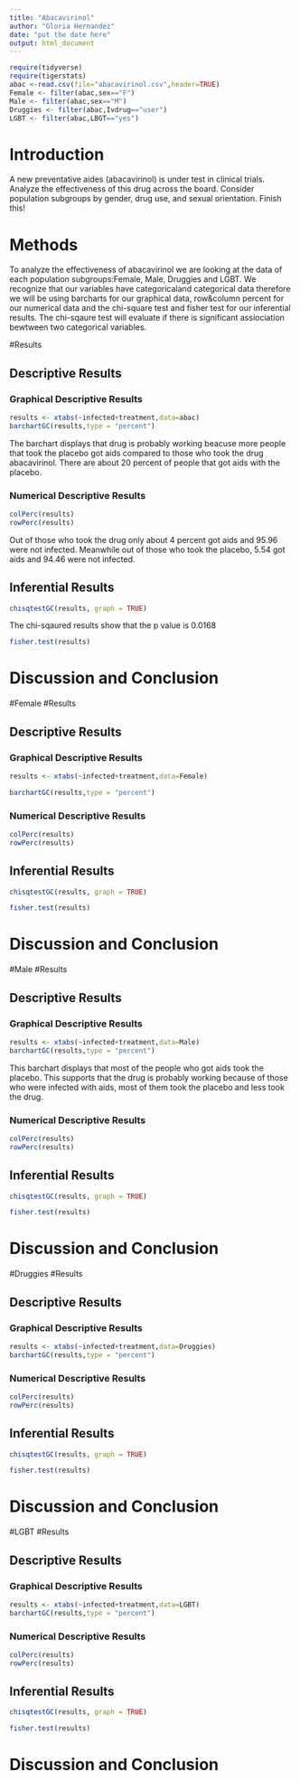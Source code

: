 ```yaml
---
title: "Abacavirinol"
author: "Gloria Hernandez"
date: "put the date here"
output: html_document
---
```


```r
require(tidyverse)
require(tigerstats)
abac <-read.csv(file="abacavirinol.csv",header=TRUE)
Female <- filter(abac,sex=="F")
Male <- filter(abac,sex=="M")
Druggies <- filter(abac,Ivdrug=="user")
LGBT <- filter(abac,LBGT=="yes")
```

# Introduction

<!--In this section you explain what you are trying to show.  Where did the data come from?  What is the research or other question you are trying to answer?.  If you skimp in this section expect to be marked down in your grade. Paint a picture of the project a couple of paragraphs is expected!-->

A new  preventative aides (abacavirinol) is under test in clinical trials. Analyze the effectiveness of this drug across the board. Consider population subgroups by gender, drug use, and sexual orientation. Finish this!

# Methods

<!--Decide on your methods:  use "variable analysis" or other appropriate descriptors.  Make sure to choose at least one graphical method and at least one numerical method. Discuss what data manipulations may be needed for example subsetting or other binning procedures and what sort of graphical displays and inferential tools will be used!-->
  
 To analyze the effectiveness of abacavirinol we are looking at the data of each population subgroups:Female, Male, Druggies and LGBT. We recognize that our variables have categoricaland categorical data therefore we will be using barcharts for our graphical data, row&column percent for our numerical data and the chi-square test and fisher test for our inferential results. The chi-sqaure test will evaluate if there is significant assiociation bewtween two categorical variables. 

#Results

<!--Divide this section into two sub-sections:  One for your descriptive  results and one for your inferential results.!-->

## Descriptive Results

### Graphical Descriptive Results

<!--Graphical results here.  Make sure to show your code.  Provide appropriate labels for axes, giving units if possible, and provide a good title for the graph, too.  Use the graphical results to describe the patterns if any that exist in the data as focused toward the research question. Bottom line is to explain the features of the graph that are relevant to conforming or departing to what is expected by your null hypothesis !-->
```r
results <- xtabs(~infected+treatment,data=abac)
barchartGC(results,type = "percent")
```
  
 The barchart displays that drug is probably working beacuse more people that took the placebo got aids compared to those who took the drug abacavirinol. There are about 20 percent of people that got aids with the placebo.   
  
### Numerical Descriptive Results

<!--Numerical results go here. Use the numerical results to describe the patterns if any that exist in the data as focused toward the research question!-->

```r
colPerc(results)
rowPerc(results)
```
  
  Out of those who took the drug only about 4 percent got aids and 95.96 were not infected. Meanwhile out of those who took the placebo, 5.54 got aids and 94.46 were not infected. 

## Inferential Results

<!--State hypothesis clearly.  Make sure your discussion of the inferential test covers all the aspects that the test output produces, such as test statistic, p-value etc.  Make a decision about the null hypothesis, explain the assumptions on which the selected test/procedure was based, and why the chosen procedure satisfys the assumptions and is appropriate to answer the research question!-->

```r
chisqtestGC(results, graph = TRUE)
```
  The chi-sqaured results show that the p value is 0.0168

```r
fisher.test(results)
```

# Discussion and Conclusion

<!--Discussion and conclusion here.  If you found a relationship be sure to consider whether the relationship occurs because one of the variavbles causes the other, or whether they perhasps are related for some other reason.  Watch the chapter 6 videos from the GeorgeTown videos collection.!-->

#Female
#Results

## Descriptive Results

### Graphical Descriptive Results

```r
results <- xtabs(~infected+treatment,data=Female)
```
```r
barchartGC(results,type = "percent")
```


### Numerical Descriptive Results

```r
colPerc(results)
rowPerc(results)
```

## Inferential Results

```r
chisqtestGC(results, graph = TRUE)
```

```r
fisher.test(results)
```


# Discussion and Conclusion


#Male
#Results


## Descriptive Results

### Graphical Descriptive Results

```r
results <- xtabs(~infected+treatment,data=Male)
barchartGC(results,type = "percent")
```
  
  This barchart displays that most of the people who got aids took the placebo. This supports that the drug is probably working because of those who were infected with aids, most of them took the placebo and less took the drug.
  
### Numerical Descriptive Results

```r
colPerc(results)
rowPerc(results)
```

## Inferential Results

```r
chisqtestGC(results, graph = TRUE)
```

```r
fisher.test(results)
```
 
# Discussion and Conclusion


#Druggies 
#Results

## Descriptive Results

### Graphical Descriptive Results


```r
results <- xtabs(~infected+treatment,data=Druggies)
barchartGC(results,type = "percent")
```
  
### Numerical Descriptive Results

```r
colPerc(results)
rowPerc(results)
```


## Inferential Results

```r
chisqtestGC(results, graph = TRUE)
```
```r
fisher.test(results)
```


# Discussion and Conclusion




#LGBT 
#Results

## Descriptive Results

### Graphical Descriptive Results

```r
results <- xtabs(~infected+treatment,data=LGBT)
barchartGC(results,type = "percent")
```
  
### Numerical Descriptive Results

```r
colPerc(results)
rowPerc(results)
```


## Inferential Results

```r
chisqtestGC(results, graph = TRUE)
```

```r
fisher.test(results)
```
 
# Discussion and Conclusion




